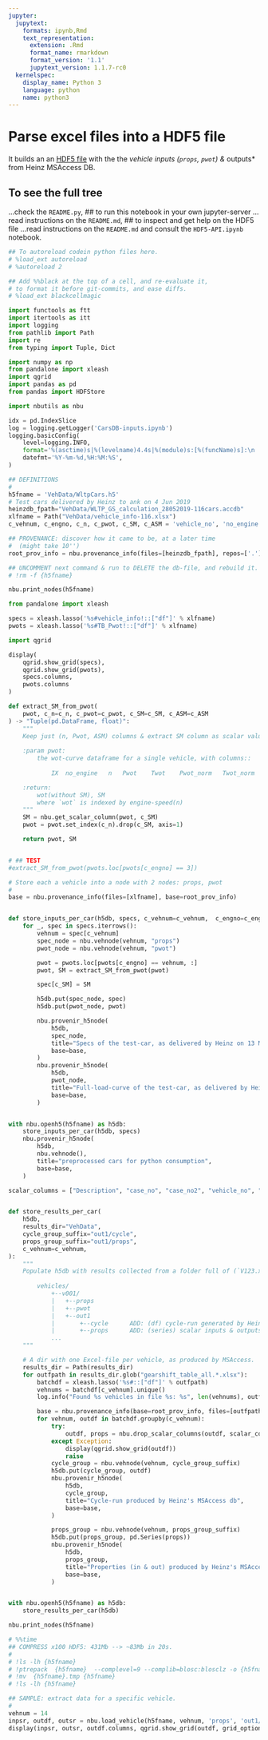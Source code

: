 ```yaml
---
jupyter:
  jupytext:
    formats: ipynb,Rmd
    text_representation:
      extension: .Rmd
      format_name: rmarkdown
      format_version: '1.1'
      jupytext_version: 1.1.7-rc0
  kernelspec:
    display_name: Python 3
    language: python
    name: python3
---
```


# Parse excel files into a HDF5 file
It builds an an [HDF5 file](https://pandas.pydata.org/pandas-docs/stable/user_guide/io.html#io-hdf5) 
with the the *vehicle inputs (`props`, `pwot`) & *outputs* from Heinz MSAccess DB.

## To see the full tree
...check the `README.py`,
## to run this notebook in your own jupyter-server
...read instructions on the `README.md`,
## to inspect and get help on the HDF5 file
...read instructions on the `README.md` and consult the `HDF5-API.ipynb` notebook.

```python
## To autoreload codein python files here.
# %load_ext autoreload
# %autoreload 2

## Add %%black at the top of a cell, and re-evaluate it, 
# to format it before git-commits, and ease diffs.
# %load_ext blackcellmagic
```

```python
import functools as ftt
import itertools as itt
import logging
from pathlib import Path
import re
from typing import Tuple, Dict

import numpy as np
from pandalone import xleash
import qgrid
import pandas as pd
from pandas import HDFStore

import nbutils as nbu

idx = pd.IndexSlice
log = logging.getLogger('CarsDB-inputs.ipynb')
logging.basicConfig(
    level=logging.INFO, 
    format='%(asctime)s|%(levelname)4.4s|%(module)s:[%(funcName)s]:\n  +--> %(message)s', 
    datefmt='%Y-%m-%d,%H:%M:%S',
)
```

```python
## DEFINITIONS
#
h5fname = 'VehData/WltpCars.h5'
# Test cars delivered by Heinz to ank on 4 Jun 2019
heinzdb_fpath="VehData/WLTP_GS_calculation_28052019-116cars.accdb"
xlfname = Path("VehData/vehicle_info-116.xlsx")
c_vehnum, c_engno, c_n, c_pwot, c_SM, c_ASM = 'vehicle_no', 'no_engine', 'n', 'Pwot', 'SM', 'ASM'
```

```python
## PROVENANCE: discover how it came to be, at a later time
#  (might take 10'')
root_prov_info = nbu.provenance_info(files=[heinzdb_fpath], repos=['.']) 
```

```python
## UNCOMMENT next command & run to DELETE the db-file, and rebuild it.
# !rm -f {h5fname}
```

```python
nbu.print_nodes(h5fname)
```

```python
from pandalone import xleash

specs = xleash.lasso('%s#vehicle_info!::["df"]' % xlfname)
pwots = xleash.lasso('%s#TB_Pwot!::["df"]' % xlfname)
```

```python
import qgrid

display(
    qgrid.show_grid(specs),
    qgrid.show_grid(pwots),
    specs.columns, 
    pwots.columns
)
```

```python
def extract_SM_from_pwot(
    pwot, c_n=c_n, c_pwot=c_pwot, c_SM=c_SM, c_ASM=c_ASM
) -> "Tuple(pd.DataFrame, float)":
    """
    Keep just (n, Pwot, ASM) columns & extract SM column as scalar value.
    
    :param pwot:
        the wot-curve dataframe for a single vehicle, with columns::
        
            IX	no_engine	n	Pwot	Twot	Pwot_norm	Twot_norm	SM	ASM	Pavai

    :return:
        wot(without SM), SM
        where `wot` is indexed by engine-speed(n)
    """
    SM = nbu.get_scalar_column(pwot, c_SM)
    pwot = pwot.set_index(c_n).drop(c_SM, axis=1)

    return pwot, SM


# ## TEST
#extract_SM_from_pwot(pwots.loc[pwots[c_engno] == 3])
```

```python
# Store each a vehicle into a node with 2 nodes: props, pwot
#
base = nbu.provenance_info(files=[xlfname], base=root_prov_info)


def store_inputs_per_car(h5db, specs, c_vehnum=c_vehnum,  c_engno=c_engno,  c_SM=c_SM, c_ASM=c_ASM):
    for _, spec in specs.iterrows():
        vehnum = spec[c_vehnum]
        spec_node = nbu.vehnode(vehnum, "props")
        pwot_node = nbu.vehnode(vehnum, "pwot")

        pwot = pwots.loc[pwots[c_engno] == vehnum, :]
        pwot, SM = extract_SM_from_pwot(pwot)

        spec[c_SM] = SM

        h5db.put(spec_node, spec)
        h5db.put(pwot_node, pwot)

        nbu.provenir_h5node(
            h5db,
            spec_node,
            title="Specs of the test-car, as delivered by Heinz on 13 May 2019",
            base=base,
        )
        nbu.provenir_h5node(
            h5db,
            pwot_node,
            title="Full-load-curve of the test-car, as delivered by Heinz on 13 May 2019",
            base=base,
        )


with nbu.openh5(h5fname) as h5db:
    store_inputs_per_car(h5db, specs)
    nbu.provenir_h5node(
        h5db,
        nbu.vehnode(),
        title="preprocessed cars for python consumption",
        base=base,
    )
```

```python
scalar_columns = ["Description", "case_no", "case_no2", "vehicle_no", "IDclass"]


def store_results_per_car(
    h5db,
    results_dir="VehData",
    cycle_group_suffix="out1/cycle",
    props_group_suffix="out1/props",
    c_vehnum=c_vehnum,
):
    """
    Populate h5db with results collected from a folder full of (`V123.xls`, ...) exchel-files.
    
        vehicles/
            +--v001/
            |   +--props
            |   +--pwot
            |   +--out1
            |       +--cycle      ADD: (df) cycle-run generated by HeinzDb
            |       +--props      ADD: (series) scalar inputs & outputs generated by HeinzDb
            ...
    """

    # A dir with one Excel-file per vehicle, as produced by MSAccess.
    results_dir = Path(results_dir)
    for outfpath in results_dir.glob("gearshift_table_all.*.xlsx"):
        batchdf = xleash.lasso('%s#::["df"]' % outfpath)
        vehnums = batchdf[c_vehnum].unique()
        log.info("Found %s vehicles in file %s: %s", len(vehnums), outfpath, vehnums)

        base = nbu.provenance_info(base=root_prov_info, files=[outfpath])
        for vehnum, outdf in batchdf.groupby(c_vehnum):
            try:
                outdf, props = nbu.drop_scalar_columns(outdf, scalar_columns)
            except Exception:
                display(qgrid.show_grid(outdf))
                raise
            cycle_group = nbu.vehnode(vehnum, cycle_group_suffix)
            h5db.put(cycle_group, outdf)
            nbu.provenir_h5node(
                h5db,
                cycle_group,
                title="Cycle-run produced by Heinz's MSAccess db",
                base=base,
            )

            props_group = nbu.vehnode(vehnum, props_group_suffix)
            h5db.put(props_group, pd.Series(props))
            nbu.provenir_h5node(
                h5db,
                props_group,
                title="Properties (in & out) produced by Heinz's MSAccess db",
                base=base,
            )


with nbu.openh5(h5fname) as h5db:
    store_results_per_car(h5db)
```

```python
nbu.print_nodes(h5fname)
```

```python
# %%time
## COMPRESS x100 HDF5: 431Mb --> ~83Mb in 20s.
#
# !ls -lh {h5fname}
# !ptrepack  {h5fname}  --complevel=9 --complib=blosc:blosclz -o {h5fname}.tmp
# !mv  {h5fname}.tmp {h5fname}
# !ls -lh {h5fname}
```

```python
## SAMPLE: extract data for a specific vehicle. 
#
vehnum = 14
inpsr, outdf, outsr = nbu.load_vehicle(h5fname, vehnum, 'props', 'out1/cycle', 'out1/props')
display(inpsr, outsr, outdf.columns, qgrid.show_grid(outdf, grid_options={'forceFitColumns': False}))
```
